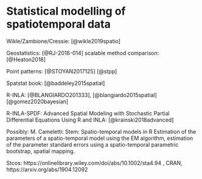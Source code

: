 # Statistical modelling of spatiotemporal data

Wikle/Zambione/Cressie:
[@wikle2019spatio]

Geostatistics:
[@RJ-2016-014]
scalable method comparison:
[@Heaton2018]

Point patterns:
[@STOYAN2017125]
[@stpp]

Spatstat book:
[@baddeley2015spatial]

R-INLA:
[@BLANGIARDO201333],
[@blangiardo2015spatial]
[@gomez2020bayesian]

R-INLA-SPDF:
Advanced Spatial Modeling with Stochastic Partial Differential Equations Using R and INLA:
[@krainski2018advanced]

Possibly: M. Cameletti:
Stem: Spatio-temporal models in R
Estimation of the parameters of a spatio-temporal model using the EM algorithm, estimation of the parameter standard errors using a spatio-temporal parametric bootstrap, spatial mapping.


Stcos: https://onlinelibrary.wiley.com/doi/abs/10.1002/sta4.94 , CRAN, https://arxiv.org/abs/1904.12092
